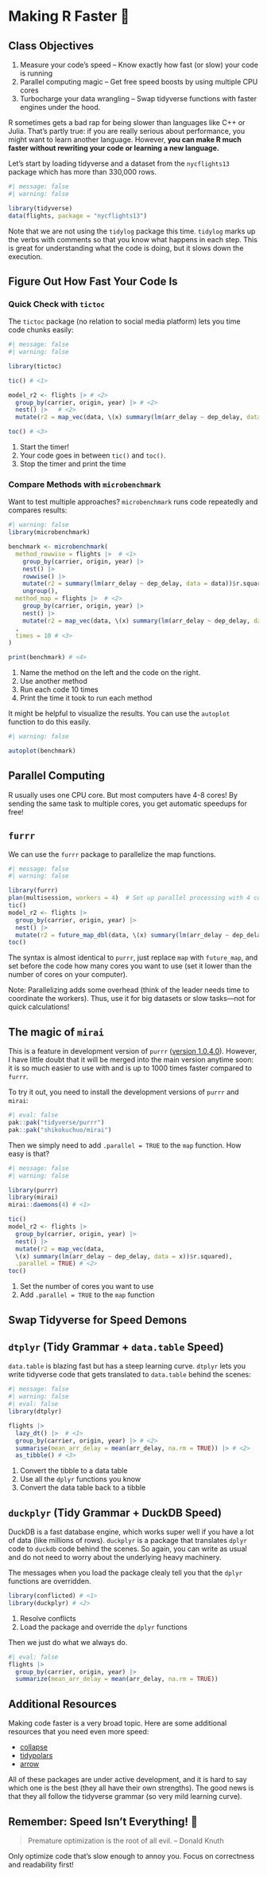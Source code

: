 # Making R Faster 🚀


::: {.callout-note}
## Class Objectives
1. Measure your code’s speed – Know exactly how fast (or slow) your code is running
2. Parallel computing magic – Get free speed boosts by using multiple CPU cores
3. Turbocharge your data wrangling – Swap tidyverse functions with faster engines under the hood.
:::

R sometimes gets a bad rap for being slower than languages like C++ or Julia. That's partly true: if you are really serious about performance, you might want to learn another language. However, **you can make R much faster without rewriting your code or learning a new language.** 

Let's start by loading tidyverse and a dataset from the `nycflights13` package which has more than 330,000 rows.

```r
#| message: false
#| warning: false

library(tidyverse)
data(flights, package = "nycflights13")
```

Note that we are not using the `tidylog` package this time. `tidylog` marks up the verbs with comments so that you know what happens in each step. This is great for understanding what the code is doing, but it slows down the execution. 

## Figure Out How Fast Your Code Is 

### Quick Check with `tictoc`

The `tictoc` package (no relation to social media platform) lets you time code chunks easily:

```r
#| message: false
#| warning: false

library(tictoc)

tic() # <1>

model_r2 <- flights |> # <2>
  group_by(carrier, origin, year) |> # <2>
  nest() |>   # <2>
  mutate(r2 = map_vec(data, \(x) summary(lm(arr_delay ~ dep_delay, data = x))$r.squared)) # <2>

toc() # <3>
```
1. Start the timer!
2. Your code goes in between `tic()` and `toc()`.
3. Stop the timer and print the time

### Compare Methods with `microbenchmark`

Want to test multiple approaches? `microbenchmark` runs code repeatedly and compares results:

```r
#| warning: false
library(microbenchmark)

benchmark <- microbenchmark(
  method_rowwise = flights |>  # <1>
    group_by(carrier, origin, year) |> 
    nest() |> 
    rowwise() |>
    mutate(r2 = summary(lm(arr_delay ~ dep_delay, data = data))$r.squared) |>
    ungroup(),
  method_map = flights |>  # <2>
    group_by(carrier, origin, year) |> 
    nest() |>   
    mutate(r2 = map_vec(data, \(x) summary(lm(arr_delay ~ dep_delay, data = x))$r.squared))
  ,
  times = 10 # <3>
) 

print(benchmark) # <4>
```
1. Name the method on the left and the code on the right.
2. Use another method
3. Run each code 10 times
4. Print the time it took to run each method

It might be helpful to visualize the results. You can use the `autoplot` function to do this easily.

```r
#| warning: false

autoplot(benchmark)
```

## Parallel Computing

R usually uses one CPU core. But most computers have 4-8 cores! By sending the same task to multiple cores, you get automatic speedups for free!

::: {.panel-tabset}

## `furrr`

We can use the `furrr` package to parallelize the map functions. 

```r
#| message: false
#| warning: false

library(furrr)
plan(multisession, workers = 4)  # Set up parallel processing with 4 cores
tic()
model_r2 <- flights |> 
  group_by(carrier, origin, year) |> 
  nest() |> 
  mutate(r2 = future_map_dbl(data, \(x) summary(lm(arr_delay ~ dep_delay, data = x))$r.squared))
toc()
```

The syntax is almost identical to `purrr`, just replace `map` with `future_map`, and set before the code how many cores you want to use (set it lower than the number of cores on your computer).

Note: Parallelizing adds some overhead (think of the leader needs time to coordinate the workers). Thus, use it for big datasets or slow tasks—not for quick calculations!

## The magic of `mirai`

This is a feature in development version of `purrr` ([version 1.0.4.0](https://purrr.tidyverse.org/dev/reference/parallelization.html)). However, I have little doubt that it will be merged into the main version anytime soon: it is so much easier to use with and is up to 1000 times faster compared to `furrr`.

To try it out, you need to install the development versions of `purrr` and `mirai`:

```r
#| eval: false
pak::pak("tidyverse/purrr")
pak::pak("shikokuchuo/mirai")
```

Then we simply need to add `.parallel = TRUE` to the `map` function. How easy is that?

```r
#| message: false
#| warning: false

library(purrr)
library(mirai)
mirai::daemons(4) # <1>

tic()
model_r2 <- flights |> 
  group_by(carrier, origin, year) |> 
  nest() |> 
  mutate(r2 = map_vec(data, 
  \(x) summary(lm(arr_delay ~ dep_delay, data = x))$r.squared),
  .parallel = TRUE) # <2>
toc()
```
1. Set the number of cores you want to use
2. Add `.parallel = TRUE` to the `map` function
:::

## Swap Tidyverse for Speed Demons

::: {.panel-tabset}

## `dtplyr` (Tidy Grammar + `data.table` Speed)

`data.table` is blazing fast but has a steep learning curve. `dtplyr` lets you write tidyverse code that gets translated to `data.table` behind the scenes:

```r
#| message: false
#| warning: false
#| eval: false
library(dtplyr)

flights |> 
  lazy_dt() |>  # <1>
  group_by(carrier, origin, year) |> # <2>
  summarise(mean_arr_delay = mean(arr_delay, na.rm = TRUE)) |> # <2>
  as_tibble() # <3>
```
1. Convert the tibble to a data table
2. Use all the `dplyr` functions you know
3. Convert the data table back to a tibble

## `duckplyr` (Tidy Grammar + DuckDB Speed)

DuckDB is a fast database engine, which works super well if you have a lot of data (like millions of rows). `duckplyr` is a package that translates `dplyr` code to `duckdb` code behind the scenes. So again, you can write as usual and do not need to worry about the underlying heavy machinery.

The messages when you load the package clealy tell you that the `dplyr` functions are overridden.
```r
library(conflicted) # <1>
library(duckplyr) # <2>
```
1. Resolve conflicts
2. Load the package and override the `dplyr` functions

Then we just do what we always do.
```r
#| eval: false
flights |>
  group_by(carrier, origin, year) |> 
  summarize(mean_arr_delay = mean(arr_delay, na.rm = TRUE)) 
```


:::

## Additional Resources

Making code faster is a very broad topic. Here are some additional resources that you need even more speed:

- [collapse](https://sebkrantz.github.io/collapse/)
- [tidypolars](https://www.tidypolars.etiennebacher.com/)
- [arrow](https://arrow.apache.org/docs/r/index.html)

All of these packages are under active development, and it is hard to say which one is the best (they all have their own strengths). The good news is that they all follow the tidyverse grammar (so very mild learning curve).

## Remember: Speed Isn’t Everything! 🛑

> Premature optimization is the root of all evil.
> – Donald Knuth

Only optimize code that’s slow enough to annoy you. Focus on correctness and readability first!




